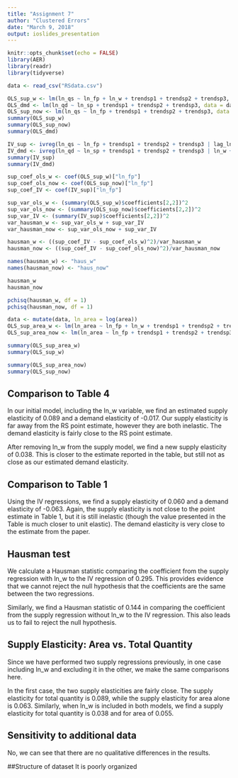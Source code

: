 ```yaml
---
title: "Assignment 7"
author: "Clustered Errors"
date: "March 9, 2018"
output: ioslides_presentation
---
```


```r
knitr::opts_chunk$set(echo = FALSE)
library(AER)
library(readr)
library(tidyverse)
```

```r
data <- read_csv("RSdata.csv")
```

```r
OLS_sup_w <- lm(ln_qs ~ ln_fp + ln_w + trendsp1 + trendsp2 + trendsp3, data = data)
OLS_dmd <- lm(ln_qd ~ ln_sp + trendsp1 + trendsp2 + trendsp3, data = data)
OLS_sup_now <- lm(ln_qs ~ ln_fp + trendsp1 + trendsp2 + trendsp3, data = data)
summary(OLS_sup_w)
summary(OLS_sup_now)
summary(OLS_dmd)
```

```r
IV_sup <- ivreg(ln_qs ~ ln_fp + trendsp1 + trendsp2 + trendsp3 | lag_ln_w + trendsp1 + trendsp2 + trendsp3, data = data)
IV_dmd <- ivreg(ln_qd ~ ln_sp + trendsp1 + trendsp2 + trendsp3 | ln_w + trendsp1 + trendsp2 + trendsp3, data = data)
summary(IV_sup)
summary(IV_dmd)
```

```r
sup_coef_ols_w <- coef(OLS_sup_w)["ln_fp"]
sup_coef_ols_now <- coef(OLS_sup_now)["ln_fp"]
sup_coef_IV <- coef(IV_sup)["ln_fp"]

sup_var_ols_w <- (summary(OLS_sup_w)$coefficients[2,2])^2
sup_var_ols_now <- (summary(OLS_sup_now)$coefficients[2,2])^2
sup_var_IV <- (summary(IV_sup)$coefficients[2,2])^2
var_hausman_w <- sup_var_ols_w + sup_var_IV
var_hausman_now <- sup_var_ols_now + sup_var_IV

hausman_w <- ((sup_coef_IV - sup_coef_ols_w)^2)/var_hausman_w
hausman_now <- ((sup_coef_IV - sup_coef_ols_now)^2)/var_hausman_now

names(hausman_w) <- "haus_w"
names(hausman_now) <- "haus_now"

hausman_w
hausman_now

pchisq(hausman_w, df = 1)
pchisq(hausman_now, df = 1)
```

```r
data <- mutate(data, ln_area = log(area))
OLS_sup_area_w <- lm(ln_area ~ ln_fp + ln_w + trendsp1 + trendsp2 + trendsp3, data = data)
OLS_sup_area_now <- lm(ln_area ~ ln_fp + trendsp1 + trendsp2 + trendsp3, data = data)

summary(OLS_sup_area_w)
summary(OLS_sup_w)

summary(OLS_sup_area_now)
summary(OLS_sup_now)
```


## Comparison to Table 4
In our initial model, including the ln_w variable, we find an estimated supply elasticity of 0.089 and a demand elasticity of -0.017. Our supply elasticity is far away from the RS point estimate, however they are both inelastic. The demand elasticity is fairly close to the RS point estimate. 

After removing ln_w from the supply model, we find a new supply elasticity of 0.038. This is closer to the estimate reported in the table, but still not as close as our estimated demand elasticity. 

## Comparison to Table 1
Using the IV regressions, we find a supply elasticity of 0.060 and a demand elasticity of -0.063. Again, the supply elasticity is not close to the point estimate in Table 1, but it is still inelastic (though the value presented in the Table is much closer to unit elastic). The demand elasticity is very close to the estimate from the paper. 

## Hausman test
We calculate a Hausman statistic comparing the coefficient from the supply regression with ln_w to the IV regression of 0.295. This provides evidence that we cannot reject the null hypothesis that the coefficients are the same between the two regressions.

Similarly, we find a Hausman statistic of 0.144 in comparing the coefficient from the supply regression without ln_w to the IV regression. This also leads us to fail to reject the null hypothesis.

## Supply Elasticity: Area vs. Total Quantity
Since we have performed two supply regressions previously, in one case including ln_w and excluding it in the other, we make the same comparisons here. 

In the first case, the two supply elasticities are fairly close. The supply elasticity for total quantity is 0.089, while the supply elasticity for area alone is 0.063. Similarly, when ln_w is included in both models, we find a supply elasticity for total quantity is 0.038 and for area of 0.055.

## Sensitivity to additional data
No, we can see that there are no qualitative differences in the results.

##Structure of dataset
It is poorly organized 
